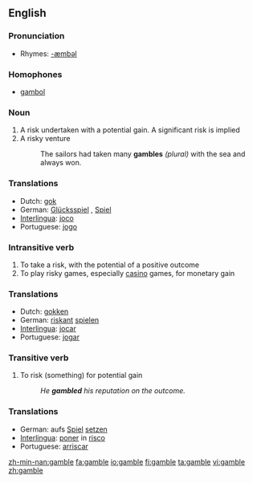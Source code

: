 {{wikipedia|Gamble (disambiguation)}}
==English==

===Pronunciation===
*Rhymes: [[Rhymes:English:-æmbəl|-æmbəl]]

===Homophones===
*[[gambol]]

<!--

===Intransitive verb===
'''gambol''' ('''gambolled''' or '''gamboled''', '''gambolling''' or '''gamboling''')

# to run, as in frisky, or playful
#:One of the deer would '''gambol''' in the high grass while others '''gambolled''' nearby.
-->

===Noun===
{{wikipedia}}
{{en-noun}}

# A risk undertaken with a potential gain. A significant risk is implied
# A risky venture
#:The sailors had taken many '''gambles''' ''(plural)'' with the sea and always won.

===Translations===
{{rfc-level|Translations at L3+ (AutoFormat would have corrected level of Translations)}}
{{top}}
*Dutch: [[gok]] {{m}}
*German: [[Glücksspiel]] {{n}}, [[Spiel]] {{n}}
*[[Interlingua]]: [[joco]]
*Portuguese: [[jogo]] {{m}}
{{bottom}}

===Intransitive verb===
{{en-verb|gambl|ing}}

# To take a risk, with the potential of a positive outcome
# To play risky games, especially [[casino]] games, for monetary gain

===Translations===
{{top}}
*Dutch: [[gokken]]
*German: [[riskant]] [[spielen]]
*[[Interlingua]]: [[jocar]]
*Portuguese: [[jogar]]
{{bottom}}

===Transitive verb===
{{en-verb|gambl|ing}}

# To risk (something) for potential gain
#:''He '''gambled''' his reputation on the outcome.''

===Translations===
{{top}}
*German: aufs [[Spiel]] [[setzen]]
*[[Interlingua]]: [[poner]] in [[risco]]
*Portuguese: [[arriscar]]
{{bottom}}

[[zh-min-nan:gamble]]
[[fa:gamble]]
[[io:gamble]]
[[fi:gamble]]
[[ta:gamble]]
[[vi:gamble]]
[[zh:gamble]]